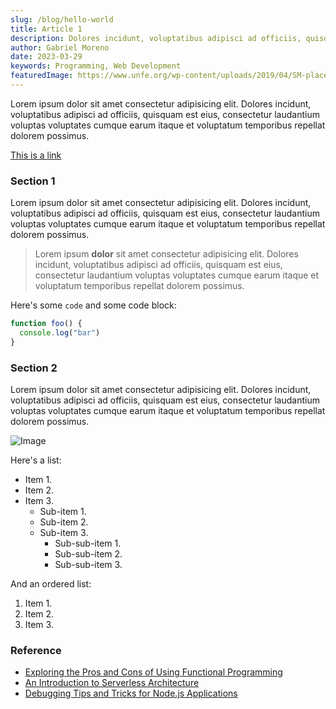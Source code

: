 ```yaml
---
slug: /blog/hello-world
title: Article 1
description: Dolores incidunt, voluptatibus adipisci ad officiis, quisquam est eius, consectetur laudantium voluptas.
author: Gabriel Moreno
date: 2023-03-29
keywords: Programming, Web Development
featuredImage: https://www.unfe.org/wp-content/uploads/2019/04/SM-placeholder.png
---
```


Lorem ipsum dolor sit amet consectetur adipisicing elit. Dolores incidunt, voluptatibus adipisci ad officiis, quisquam est eius, consectetur laudantium voluptas voluptates cumque earum itaque et voluptatum temporibus repellat dolorem possimus.

[This is a link](https://example.com/)

### Section 1

Lorem ipsum dolor sit amet consectetur adipisicing elit. Dolores incidunt, voluptatibus adipisci ad officiis, quisquam est eius, consectetur laudantium voluptas voluptates cumque earum itaque et voluptatum temporibus repellat dolorem possimus.

> Lorem ipsum **dolor** sit amet consectetur adipisicing elit. Dolores incidunt, voluptatibus adipisci ad officiis, quisquam est eius, consectetur laudantium voluptas voluptates cumque earum itaque et voluptatum temporibus repellat dolorem possimus.

Here's some `code` and some code block:

```js
function foo() {
  console.log("bar")
}
```

### Section 2

Lorem ipsum dolor sit amet consectetur adipisicing elit. Dolores incidunt, voluptatibus adipisci ad officiis, quisquam est eius, consectetur laudantium voluptas voluptates cumque earum itaque et voluptatum temporibus repellat dolorem possimus.

![Image](https://www.unfe.org/wp-content/uploads/2019/04/SM-placeholder.png)

Here's a list:

- Item 1.
- Item 2.
- Item 3.
  - Sub-item 1.
  - Sub-item 2.
  - Sub-item 3.
    - Sub-sub-item 1.
    - Sub-sub-item 2.
    - Sub-sub-item 3.

And an ordered list:

1. Item 1.
2. Item 2.
3. Item 3.

### Reference

- [Exploring the Pros and Cons of Using Functional Programming](https://example.com/functional-programming-web-dev)
- [An Introduction to Serverless Architecture](https://example.com/serverless-architecture-intro)
- [Debugging Tips and Tricks for Node.js Applications](https://example.com/debugging-tips-nodejs)
